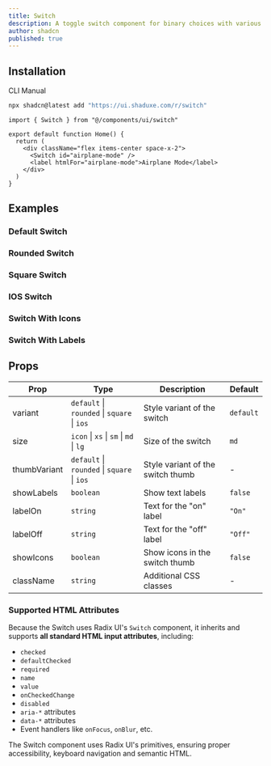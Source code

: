 ```yaml
---
title: Switch
description: A toggle switch component for binary choices with various styles and sizes.
author: shadcn
published: true
---
```


## Installation

<Tabs defaultValue="cli">

<TabsList>
  <TabsTrigger value="cli">CLI</TabsTrigger>
  <TabsTrigger value="manual">Manual</TabsTrigger>
</TabsList>

<TabsContent value="cli">

```bash
npx shadcn@latest add "https://ui.shaduxe.com/r/switch"
```

</TabsContent>

<TabsContent value="manual">

<Steps>

<Step title="Copy and paste the following code into your project.">

<ComponentSource name="switch" />

</Step>

<Step title="Update the import paths to match your project setup.">

```tsx
import { Switch } from "@/components/ui/switch"

export default function Home() {
  return (
    <div className="flex items-center space-x-2">
      <Switch id="airplane-mode" />
      <label htmlFor="airplane-mode">Airplane Mode</label>
    </div>
  )
}
```

</Step>

</Steps>

</TabsContent>

</Tabs>

## Examples

### Default Switch

<ComponentPreview name="switch-default-example" />

### Rounded Switch

<ComponentPreview name="switch-rounded-example" />

### Square Switch

<ComponentPreview name="switch-square-example" />

### IOS Switch

<ComponentPreview name="switch-ios-example" />

### Switch With Icons

<ComponentPreview name="switch-icons-example" />

### Switch With Labels

<ComponentPreview name="switch-labels-example" />

## Props

| Prop         | Type                                                  | Description                           | Default   |
|--------------|-------------------------------------------------------|---------------------------------------|-----------|
| variant      | `default` \| `rounded` \| `square` \| `ios`            | Style variant of the switch           | `default` |
| size         | `icon` \| `xs` \| `sm` \| `md` \| `lg`                 | Size of the switch                    | `md`      |
| thumbVariant | `default` \| `rounded` \| `square` \| `ios`            | Style variant of the switch thumb     | -         |
| showLabels   | `boolean`                                              | Show text labels                      | `false`   |
| labelOn      | `string`                                               | Text for the "on" label               | `"On"`    |
| labelOff     | `string`                                               | Text for the "off" label              | `"Off"`   |
| showIcons    | `boolean`                                              | Show icons in the switch thumb        | `false`   |
| className    | `string`                                               | Additional CSS classes                | -         |

### Supported HTML Attributes

Because the Switch uses Radix UI's `Switch` component, it inherits and supports **all standard HTML input attributes**, including:

- `checked`
- `defaultChecked`
- `required`
- `name`
- `value`
- `onCheckedChange`
- `disabled`
- `aria-*` attributes
- `data-*` attributes
- Event handlers like `onFocus`, `onBlur`, etc.

The Switch component uses Radix UI's primitives, ensuring proper accessibility, keyboard navigation and semantic HTML.
